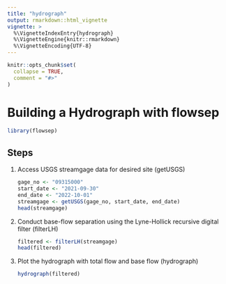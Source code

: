 ```yaml
---
title: "hydrograph"
output: rmarkdown::html_vignette
vignette: >
  %\VignetteIndexEntry{hydrograph}
  %\VignetteEngine{knitr::rmarkdown}
  %\VignetteEncoding{UTF-8}
---
```


```r
knitr::opts_chunk$set(
  collapse = TRUE,
  comment = "#>"
)
```

# Building a Hydrograph with flowsep

```r
library(flowsep)
```

## Steps

1.  Access USGS streamgage data for desired site (getUSGS)

    ```r
    gage_no <- "09315000"
    start_date <- "2021-09-30"
    end_date <- "2022-10-01"
    streamgage <- getUSGS(gage_no, start_date, end_date)
    head(streamgage)
    ```

2.  Conduct base-flow separation using the Lyne-Hollick recursive digital filter (filterLH)

    ```r
    filtered <- filterLH(streamgage)
    head(filtered)
    ```

3.  Plot the hydrograph with total flow and base flow (hydrograph)

    ```r
    hydrograph(filtered)
    ```

